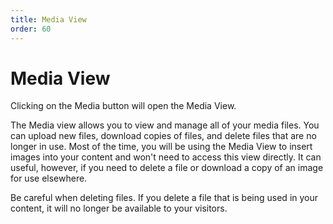 ```yaml
---
title: Media View
order: 60
---
```

# Media View

Clicking on the Media button will open the Media View. 

The Media view allows you to view and manage all of your media files. You can upload new files, download copies of files, and delete files that are no longer in use. Most of the time, you will be using the Media View to insert images into your content and won't need to access this view directly. It can useful, however, if you need to delete a file or download a copy of an image for use elsewhere.

<Aside type="warning">
    Be careful when deleting files. If you delete a file that is being used in your content, it will no longer be available to your visitors.
</Aside>